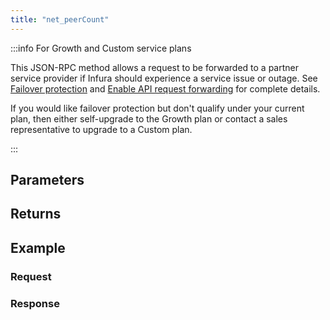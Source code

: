 ```yaml
---
title: "net_peerCount"
---
```




<Description />

:::info For Growth and Custom service plans

This JSON-RPC method allows a request to be forwarded to a partner service provider if Infura should
experience a service issue or outage. See [Failover protection](../concepts/failover-protection.md)
and [Enable API request forwarding](../how-to/failover-protection-imp-polygon.md)
for complete details.

If you would like failover protection but don't qualify under your current plan, then either
self-upgrade to the Growth plan or contact a sales representative to upgrade to a Custom plan.

:::

## Parameters


<Params />

## Returns


<Returns />

## Example


<Example />

### Request


<Request />

### Response


<Response />
